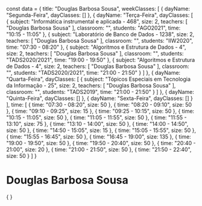 const data = {
  title: "Douglas Barbosa Sousa",
  weekClasses: [
    {
      dayName: "Segunda-Feira",
      dayClasses: []
    },
    {
      dayName: "Terça-Feira",
      dayClasses: [
        {
          subject: "Informática instrumental e aplicada - 468",
          size: 2,
          teachers: [
            "Douglas Barbosa Sousa"
          ],
          classroom: "",
          students: "AGO2021",
          time: "10:15 - 11:05"
        },
        {
          subject: "Laboratório de Banco de Dados - 1238",
          size: 2,
          teachers: [
            "Douglas Barbosa Sousa"
          ],
          classroom: "",
          students: "IIW2020",
          time: "07:30 - 08:20"
        },
        {
          subject: "Algoritmos e Estrutura de Dados - 4",
          size: 2,
          teachers: [
            "Douglas Barbosa Sousa"
          ],
          classroom: "",
          students: "TADS2020/2021",
          time: "19:00 - 19:50"
        },
        {
          subject: "Algoritmos e Estrutura de Dados - 4",
          size: 2,
          teachers: [
            "Douglas Barbosa Sousa"
          ],
          classroom: "",
          students: "TADS2020/2021",
          time: "21:00 - 21:50"
        }
      ]
    },
    {
      dayName: "Quarta-Feira",
      dayClasses: [
        {
          subject: "Tópicos Especiais em Tecnologia da Informação - 25",
          size: 2,
          teachers: [
            "Douglas Barbosa Sousa"
          ],
          classroom: "",
          students: "TADS2019",
          time: "21:00 - 21:50"
        }
      ]
    },
    {
      dayName: "Quinta-Feira",
      dayClasses: []
    },
    {
      dayName: "Sexta-Feira",
      dayClasses: []
    }
  ],
  time: [
    {
      time: "07:30 - 08:20",
      size: 50
    },
    {
      time: "08:20 - 09:10",
      size: 50
    },
    {
      time: "09:10 - 09:25",
      size: 15
    },
    {
      time: "09:25 - 10:15",
      size: 50
    },
    {
      time: "10:15 - 11:05",
      size: 50
    },
    {
      time: "11:05 - 11:55",
      size: 50
    },
    {
      time: "11:55 - 13:10",
      size: 75
    },
    {
      time: "13:10 - 14:00",
      size: 50
    },
    {
      time: "14:00 - 14:50",
      size: 50
    },
    {
      time: "14:50 - 15:05",
      size: 15
    },
    {
      time: "15:05 - 15:55",
      size: 50
    },
    {
      time: "15:55 - 16:45",
      size: 50
    },
    {
      time: "16:45 - 19:00",
      size: 135
    },
    {
      time: "19:00 - 19:50",
      size: 50
    },
    {
      time: "19:50 - 20:40",
      size: 50
    },
    {
      time: "20:40 - 21:00",
      size: 20
    },
    {
      time: "21:00 - 21:50",
      size: 50
    },
    {
      time: "21:50 - 22:40",
      size: 50
    }
  ]
}

# Douglas Barbosa Sousa

<div>
    {
        <Grid
            title={data.title} 
            weekClasses={data.weekClasses} 
            time={data.time}
        />
    }
</div>
